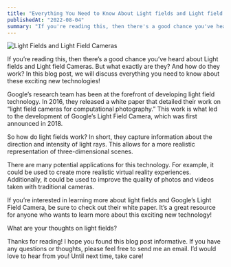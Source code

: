 ```yaml
---
title: "Everything You Need to Know About Light fields and Light field Cameras"
publishedAt: "2022-08-04"
summary: "If you're reading this, then there's a good chance you've heard about Light fields and Light field Cameras."
---
```

![Light Fields and Light Field Cameras](/images/medium/LightFields.jpg)

If you’re reading this, then there’s a good chance you’ve heard about Light fields and Light field Cameras. But what exactly are they? And how do they work? In this blog post, we will discuss everything you need to know about these exciting new technologies!

Google’s research team has been at the forefront of developing light field technology. In 2016, they released a white paper that detailed their work on “light field cameras for computational photography.” This work is what led to the development of Google’s Light Field Camera, which was first announced in 2018.

So how do light fields work? In short, they capture information about the direction and intensity of light rays. This allows for a more realistic representation of three-dimensional scenes.

There are many potential applications for this technology. For example, it could be used to create more realistic virtual reality experiences. Additionally, it could be used to improve the quality of photos and videos taken with traditional cameras.

If you’re interested in learning more about light fields and Google’s Light Field Camera, be sure to check out their white paper. It’s a great resource for anyone who wants to learn more about this exciting new technology!

What are your thoughts on light fields?

Thanks for reading! I hope you found this blog post informative. If you have any questions or thoughts, please feel free to send me an email. I’d would love to hear from you! Until next time, take care!